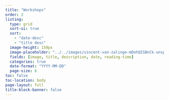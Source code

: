 ```yaml
---
title: "Workshops"
order: 2
listing:
  type: grid
  sort-ui: true
  sort:
    - "date-desc"
    - "title desc"
  image-height: 150px
  image-placeholder: "../../images/vincent-van-zalinge-mDohQISBnCk-unsplash.jpg"
  fields: [image, title, description, date, reading-time]
  categories: true
  date-format: "YYYY-MM-DD"
  page-size: 6
toc: false
toc-location: body
page-layout: full
title-block-banner: false
---
```

